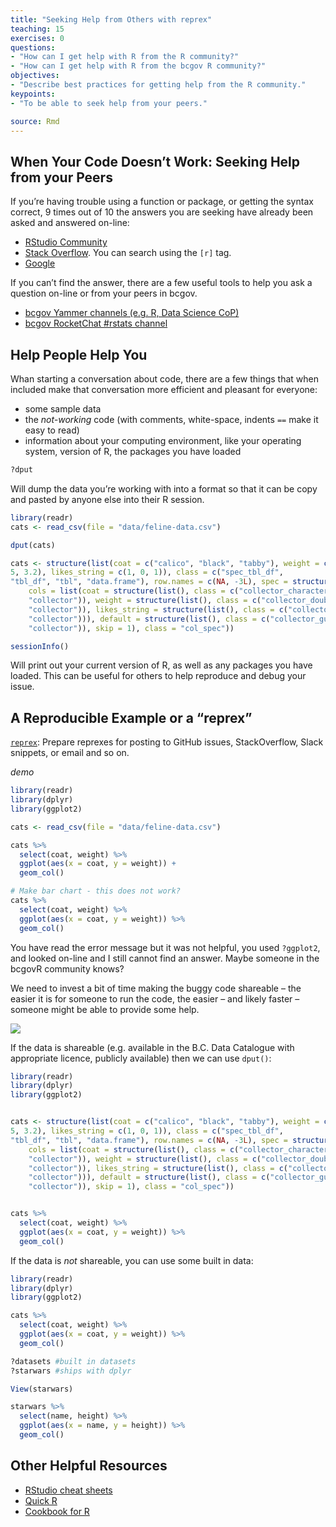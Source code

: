 ```yaml
---
title: "Seeking Help from Others with reprex"
teaching: 15
exercises: 0
questions:
- "How can I get help with R from the R community?"
- "How can I get help with R from the bcgov R community?"
objectives:
- "Describe best practices for getting help from the R community."
keypoints:
- "To be able to seek help from your peers."

source: Rmd
---
```


## When Your Code Doesn't Work: Seeking Help from your Peers

If you're having trouble using a function or package, or getting the syntax correct, 9 times out of 10 the answers you are seeking have already been asked and answered on-line:

- [RStudio Community](https://community.rstudio.com/)
- [Stack Overflow](http://stackoverflow.com/). You can search using
the `[r]` tag.
- [Google](https://www.google.ca/)

If you can't find the answer, there are a few useful tools to
help you ask a question on-line or from your peers in bcgov.

- [bcgov Yammer channels (e.g. R, Data Science CoP)](https://www.yammer.com/gov.bc.ca)
- [bcgov RocketChat #rstats channel](https://developer.gov.bc.ca/Community-and-Events/Steps-to-join-Pathfinder-Rocket.Chat#1-how-to-register-for-rocketchat)


## Help People Help You

Whan starting a conversation about code, there are a few things that when included make that conversation more efficient and pleasant for everyone:

- some sample data
- the _not-working_ code (with comments, white-space, indents `==` make it easy to read)
- information about your computing environment, like your operating system, version of R, the packages you have loaded


```r
?dput
```

Will dump the data you're working with into a format so that it can
be copy and pasted by anyone else into their R session.

```r
library(readr)
cats <- read_csv(file = "data/feline-data.csv")

dput(cats)

cats <- structure(list(coat = c("calico", "black", "tabby"), weight = c(2.1, 
5, 3.2), likes_string = c(1, 0, 1)), class = c("spec_tbl_df", 
"tbl_df", "tbl", "data.frame"), row.names = c(NA, -3L), spec = structure(list(
    cols = list(coat = structure(list(), class = c("collector_character", 
    "collector")), weight = structure(list(), class = c("collector_double", 
    "collector")), likes_string = structure(list(), class = c("collector_double", 
    "collector"))), default = structure(list(), class = c("collector_guess", 
    "collector")), skip = 1), class = "col_spec"))
```

```r
sessionInfo()
```

Will print out your current version of R, as well as any packages you
have loaded. This can be useful for others to help reproduce and debug
your issue.


## A Reproducible Example or a "reprex"

[`reprex`](https://reprex.tidyverse.org/index.html): Prepare reprexes for posting to GitHub issues, StackOverflow, Slack snippets, or email and so on.

_demo_

```r
library(readr)
library(dplyr)
library(ggplot2)

cats <- read_csv(file = "data/feline-data.csv")

cats %>% 
  select(coat, weight) %>% 
  ggplot(aes(x = coat, y = weight)) +  
  geom_col()

# Make bar chart - this does not work?
cats %>% 
  select(coat, weight) %>% 
  ggplot(aes(x = coat, y = weight)) %>%   
  geom_col()
```

You have read the error message but it was not helpful, you used `?ggplot2`, and looked on-line and I still cannot find an answer. Maybe someone in the bcgovR community knows? 

We need to invest a bit of time making the buggy code shareable -- the easier it is for someone to run the code, the easier -- and likely faster -- someone might be able to provide some help. 

![](fig/help-me-help-you.png)

If the data is shareable (e.g. available in the B.C. Data Catalogue with appropriate licence, publicly available) then we can use `dput()`:

```r
library(readr)
library(dplyr)
library(ggplot2)


cats <- structure(list(coat = c("calico", "black", "tabby"), weight = c(2.1, 
5, 3.2), likes_string = c(1, 0, 1)), class = c("spec_tbl_df", 
"tbl_df", "tbl", "data.frame"), row.names = c(NA, -3L), spec = structure(list(
    cols = list(coat = structure(list(), class = c("collector_character", 
    "collector")), weight = structure(list(), class = c("collector_double", 
    "collector")), likes_string = structure(list(), class = c("collector_double", 
    "collector"))), default = structure(list(), class = c("collector_guess", 
    "collector")), skip = 1), class = "col_spec"))


cats %>% 
  select(coat, weight) %>% 
  ggplot(aes(x = coat, y = weight)) %>%  
  geom_col()
```


If the data is _*not*_ shareable, you can use some built in data:

```r
library(readr)
library(dplyr)
library(ggplot2)

cats %>% 
  select(coat, weight) %>% 
  ggplot(aes(x = coat, y = weight)) %>%  
  geom_col()

?datasets #built in datasets
?starwars #ships with dplyr

View(starwars)

starwars %>% 
  select(name, height) %>% 
  ggplot(aes(x = name, y = height)) %>%  
  geom_col()

```



## Other Helpful Resources

* [RStudio cheat sheets](http://www.rstudio.com/resources/cheatsheets/)
* [Quick R](http://www.statmethods.net/)
* [Cookbook for R](http://www.cookbook-r.com/)

